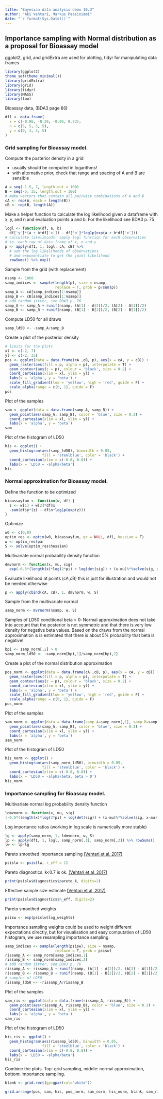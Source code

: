 ```yaml
---
title: "Bayesian data analysis demo 10.3"
author: "Aki Vehtari, Markus Paasiniemi"
date: "`r format(Sys.Date())`"
---
```

## Importance sampling with Normal distribution as a proposal for Bioassay model

ggplot2, grid, and gridExtra are used for plotting, tidyr for
manipulating data frames

```r
library(ggplot2)
theme_set(theme_minimal())
library(gridExtra)
library(grid)
library(tidyr)
library(MASS)
library(loo)
```

Bioassay data, (BDA3 page 86)

```r
df1 <- data.frame(
  x = c(-0.86, -0.30, -0.05, 0.73),
  n = c(5, 5, 5, 5),
  y = c(0, 1, 3, 5)
)
```

### Grid sampling for Bioassay model.
Compute the posterior density in a grid

- usually should be computed in logarithms!
- with alternative prior, check that range and spacing of A and B
  are sensible

```r
A = seq(-1.5, 7, length.out = 100)
B = seq(-5, 35, length.out = 100)
# make vectors that contain all pairwise combinations of A and B
cA <- rep(A, each = length(B))
cB <- rep(B, length(A))
```

Make a helper function to calculate the log likelihood
given a dataframe with x, y, and n and evaluation
points a and b. For the likelihood see BDA3 p. 75

```r
logl <- function(df, a, b)
  df['y']*(a + b*df['x']) - df['n']*log1p(exp(a + b*df['x']))
# calculate likelihoods: apply logl function for each observation
# ie. each row of data frame of x, n and y
p <- apply(df1, 1, logl, cA, cB) %>%
  # sum the log likelihoods of observations
  # and exponentiate to get the joint likelihood
  rowSums() %>% exp()
```

Sample from the grid (with replacement)

```r
nsamp <- 1000
samp_indices <- sample(length(p), size = nsamp,
                       replace = T, prob = p/sum(p))
samp_A <- cA[samp_indices[1:nsamp]]
samp_B <- cB[samp_indices[1:nsamp]]
# add random jitter, see BDA3 p. 76
samp_A <- samp_A + runif(nsamp, (A[1] - A[2])/2, (A[2] - A[1])/2)
samp_B <- samp_B + runif(nsamp, (B[1] - B[2])/2, (B[2] - B[1])/2)
```

Compute LD50 for all draws

```r
samp_ld50 <- -samp_A/samp_B
```

Create a plot of the posterior density

```r
# limits for the plots
xl <- c(-2, 7)
yl <- c(-2, 35)
pos <- ggplot(data = data.frame(cA ,cB, p), aes(x = cA, y = cB)) +
  geom_raster(aes(fill = p, alpha = p), interpolate = T) +
  geom_contour(aes(z = p), colour = 'black', size = 0.2) +
  coord_cartesian(xlim = xl, ylim = yl) +
  labs(x = 'alpha', y = 'beta') +
  scale_fill_gradient(low = 'yellow', high = 'red', guide = F) +
  scale_alpha(range = c(0, 1), guide = F)
pos
```

Plot of the samples

```r
sam <- ggplot(data = data.frame(samp_A, samp_B)) +
  geom_point(aes(samp_A, samp_B), color = 'blue', size = 0.3) +
  coord_cartesian(xlim = xl, ylim = yl) +
  labs(x = 'alpha', y = 'beta')
sam
```

Plot of the histogram of LD50

```r
his <- ggplot() +
  geom_histogram(aes(samp_ld50), binwidth = 0.05,
                 fill = 'steelblue', color = 'black') +
  coord_cartesian(xlim = c(-0.8, 0.8)) +
  labs(x = 'LD50 = -alpha/beta')
his
```

### Normal approximation for Bioassay model.
Define the function to be optimized

```r
bioassayfun <- function(w, df) {
  z <- w[1] + w[2]*df$x
  -sum(df$y*(z) - df$n*log1p(exp(z)))
}
```

Optimize

```r
w0 <- c(0,0)
optim_res <- optim(w0, bioassayfun, gr = NULL, df1, hessian = T)
w <- optim_res$par
S <- solve(optim_res$hessian)
```

Multivariate normal probability density function

```r
dmvnorm <- function(x, mu, sig)
  exp(-0.5*(length(x)*log(2*pi) + log(det(sig)) + (x-mu)%*%solve(sig, x-mu)))
```

Evaluate likelihood at points (cA,cB) 
this is just for illustration and would not be needed otherwise

```r
p <- apply(cbind(cA, cB), 1, dmvnorm, w, S)
```

Sample from the multivariate normal 

```r
samp_norm <- mvrnorm(nsamp, w, S)
```

Samples of LD50 conditional beta > 0:
Normal approximation does not take into account that the posterior
is not symmetric and that there is very low density for negative
beta values. Based on the draws from the normal approximation
is is estimated that there is about 5% probability that beta is negative!

```r
bpi <- samp_norm[,2] > 0
samp_norm_ld50 <- -samp_norm[bpi,1]/samp_norm[bpi,2]
```

Create a plot of the normal distribution approximation

```r
pos_norm <- ggplot(data = data.frame(cA ,cB, p), aes(x = cA, y = cB)) +
  geom_raster(aes(fill = p, alpha = p), interpolate = T) +
  geom_contour(aes(z = p), colour = 'black', size = 0.2) +
  coord_cartesian(xlim = xl, ylim = yl) +
  labs(x = 'alpha', y = 'beta') +
  scale_fill_gradient(low = 'yellow', high = 'red', guide = F) +
  scale_alpha(range = c(0, 1), guide = F)
pos_norm
```

Plot of the samples

```r
sam_norm <- ggplot(data = data.frame(samp_A=samp_norm[,1], samp_B=samp_norm[,2])) +
  geom_point(aes(samp_A, samp_B), color = 'blue', size = 0.3) +
  coord_cartesian(xlim = xl, ylim = yl) +
  labs(x = 'alpha', y = 'beta')
sam_norm
```

Plot of the histogram of LD50

```r
his_norm <- ggplot() +
  geom_histogram(aes(samp_norm_ld50), binwidth = 0.05,
                 fill = 'steelblue', color = 'black') +
  coord_cartesian(xlim = c(-0.8, 0.8)) +
  labs(x = 'LD50 = -alpha/beta, beta > 0')
his_norm
```

### Importance sampling for Bioassay model.
Multivariate normal log probability density function

```r
ldmvnorm <- function(x, mu, sig)
(-0.5*(length(x)*log(2*pi) + log(det(sig)) + (x-mu)%*%solve(sig, x-mu)))
```

Log importance ratios (working in log scale is numerically more stable)

```r
lg <- apply(samp_norm, 1, ldmvnorm, w, S)
lp <- apply(df1, 1, logl, samp_norm[,1], samp_norm[,2]) %>% rowSums()
lw <- lp-lg
```

Pareto smoothed importance sampling
[(Vehtari et al, 2017)](https://arxiv.org/abs/1507.02646)

```r
psislw <- psis(lw, r_eff = 1)
```

Pareto diagnostics. k<0.7 is ok.
[(Vehtari et al, 2017)](https://arxiv.org/abs/1507.02646)

```r
print(psislw$diagnostics$pareto_k, digits=2)
```

Effective sample size estimate
[(Vehtari et al, 2017)](https://arxiv.org/abs/1507.02646)

```r
print(psislw$diagnostics$n_eff, digits=2)
```

Pareto smoothed weights

```r
psisw <- exp(psislw$log_weights)
```

Importance sampling weights could be used to weight different
expectations directly, but for visualisation and easy computation
of LD50 histogram, we use resampling importance sampling.

```r
samp_indices <- sample(length(psisw), size = nsamp,
                       replace = T, prob = psisw)
rissamp_A <- samp_norm[samp_indices,1]
rissamp_B <- samp_norm[samp_indices,2]
# add random jitter, see BDA3 p. 76
rissamp_A <- rissamp_A + runif(nsamp, (A[1] - A[2])/2, (A[2] - A[1])/2)
rissamp_B <- rissamp_B + runif(nsamp, (B[1] - B[2])/2, (B[2] - B[1])/2)
# samples of LD50 
rissamp_ld50 <- -rissamp_A/rissamp_B
```

Plot of the samples

```r
sam_ris <- ggplot(data = data.frame(rissamp_A, rissamp_B)) +
  geom_point(aes(rissamp_A, rissamp_B), color = 'blue', size = 0.3) +
  coord_cartesian(xlim = xl, ylim = yl) +
  labs(x = 'alpha', y = 'beta')
sam_ris
```

Plot of the histogram of LD50

```r
his_ris <- ggplot() +
  geom_histogram(aes(rissamp_ld50), binwidth = 0.05,
                 fill = 'steelblue', color = 'black') +
  coord_cartesian(xlim = c(-0.8, 0.8)) +
  labs(x = 'LD50 = -alpha/beta')
his_ris
```

Combine the plots. Top: grid sampling, middle: normal
approximation, bottom: importance sampling.

```r
blank <- grid.rect(gp=gpar(col="white"))
```
```r
grid.arrange(pos, sam, his, pos_norm, sam_norm, his_norm, blank, sam_ris, his_ris, ncol=3)
```

